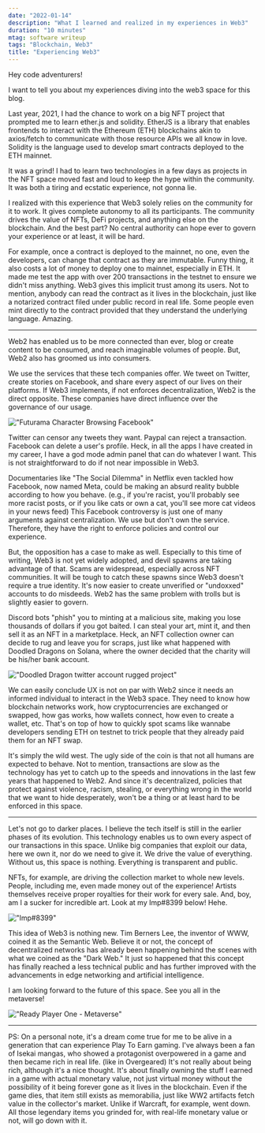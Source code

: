 ```yaml
---
date: "2022-01-14"
description: "What I learned and realized in my experiences in Web3"
duration: "10 minutes"
mtag: software writeup
tags: "Blockchain, Web3"
title: "Experiencing Web3"
---
```


Hey code adventurers!

I want to tell you about my experiences diving into the web3 space for this blog. 

Last year, 2021, I had the chance to work on a big NFT project that prompted me to learn ether.js and solidity. EtherJS is a library that enables frontends to interact with the Ethereum (ETH) blockchains akin to axios/fetch to communicate with those resource APIs we all know in love. Solidity is the language used to develop smart contracts deployed to the ETH mainnet.

It was a grind! I had to learn two technologies in a few days as projects in the NFT space moved fast and loud to keep the hype within the community. It was both a tiring and ecstatic experience, not gonna lie. 

I realized with this experience that Web3 solely relies on the community for it to work. It gives complete autonomy to all its participants. The community drives the value of NFTs, DeFi projects, and anything else on the blockchain. And the best part? No central authority can hope ever to govern your experience or at least, it will be hard.

For example, once a contract is deployed to the mainnet, no one, even the developers, can change that contract as they are immutable. Funny thing, it also costs a lot of money to deploy one to mainnet, especially in ETH. It made me test the app with over 200 transactions in the testnet to ensure we didn't miss anything. Web3 gives this implicit trust among its users. Not to mention, anybody can read the contract as it lives in the blockchain, just like a notarized contract filed under public record in real life. Some people even mint directly to the contract provided that they understand the underlying language. Amazing.

---

Web2 has enabled us to be more connected than ever, blog or create content to be consumed, and reach imaginable volumes of people. But, Web2 also has groomed us into consumers.

We use the services that these tech companies offer. We tweet on Twitter, create stories on Facebook, and share every aspect of our lives on their platforms. If Web3 implements, if not enforces decentralization, Web2 is the direct opposite. These companies have direct influence over the governance of our usage. 

!["Futurama Character Browsing Facebook"](/experiencing-web3/fb.gif?w=30)

Twitter can censor any tweets they want. Paypal can reject a transaction. Facebook can delete a user's profile. Heck, in all the apps I have created in my career, I have a god mode admin panel that can do whatever I want. This is not straightforward to do if not near impossible in Web3.

Documentaries like "The Social Dilemma" in Netflix even tackled how Facebook, now named Meta, could be making an absurd reality bubble according to how you behave. (e.g., if you're racist, you'll probably see more racist posts, or if you like cats or own a cat, you'll see more cat videos in your news feed) This Facebook controversy is just one of many arguments against centralization. We use but don't own the service. Therefore, they have the right to enforce policies and control our experience.

But, the opposition has a case to make as well. Especially to this time of writing, Web3 is not yet widely adopted, and devil spawns are taking advantage of that. Scams are widespread, especially across NFT communities. It will be tough to catch these spawns since Web3 doesn't require a true identity. It's now easier to create unverified or "undoxxed" accounts to do misdeeds. Web2 has the same problem with trolls but is slightly easier to govern.

Discord bots "phish" you to minting at a malicious site, making you lose thousands of dollars if you got baited. I can steal your art, mint it, and then sell it as an NFT in a marketplace. Heck, an NFT collection owner can decide to rug and leave you for scraps, just like what happened with Doodled Dragons on Solana, where the owner decided that the charity will be his/her bank account.

!["Doodled Dragon twitter account rugged project"](/experiencing-web3/doodled-dragons.png?w=50)

We can easily conclude UX is not on par with Web2 since it needs an informed individual to interact in the Web3 space. They need to know how blockchain networks work, how cryptocurrencies are exchanged or swapped, how gas works, how wallets connect, how even to create a wallet, etc. That's on top of how to quickly spot scams like wannabe developers sending ETH on testnet to trick people that they already paid them for an NFT swap.

It's simply the wild west. The ugly side of the coin is that not all humans are expected to behave. Not to mention, transactions are slow as the technology has yet to catch up to the speeds and innovations in the last few years that happened to Web2. And since it's decentralized, policies that protect against violence, racism, stealing, or everything wrong in the world that we want to hide desperately, won't be a thing or at least hard to be enforced in this space.

---

Let's not go to darker places. I believe the tech itself is still in the earlier phases of its evolution. This technology enables us to own every aspect of our transactions in this space. Unlike big companies that exploit our data, here we own it, nor do we need to give it. We drive the value of everything. Without us, this space is nothing. Everything is transparent and public.

NFTs, for example, are driving the collection market to whole new levels. People, including me, even made money out of the experience! Artists themselves receive proper royalties for their work for every sale. And, boy, am I a sucker for incredible art. Look at my Imp#8399 below! Hehe.

!["Imp#8399"](/experiencing-web3/imp.gif?w=30)

This idea of Web3 is nothing new. Tim Berners Lee, the inventor of WWW, coined it as the Semantic Web. Believe it or not, the concept of decentralized networks has already been happening behind the scenes with what we coined as the "Dark Web." It just so happened that this concept has finally reached a less technical public and has further improved with the advancements in edge networking and artificial intelligence.

I am looking forward to the future of this space. See you all in the metaverse!

!["Ready Player One - Metaverse"](/experiencing-web3/metaverse.gif?w=40)

---

PS: On a personal note, it's a dream come true for me to be alive in a generation that can experience Play To Earn gaming. I've always been a fan of Isekai mangas, who showed a protagonist overpowered in a game and then became rich in real life. (like in Overgeared) It's not really about being rich, although it's a nice thought. It's about finally owning the stuff I earned in a game with actual monetary value, not just virtual money without the possibility of it being forever gone as it lives in the blockchain. Even if the game dies, that item still exists as memorabilia, just like WW2 artifacts fetch value in the collector's market. Unlike if Warcraft, for example, went down. All those legendary items you grinded for, with real-life monetary value or not, will go down with it.  
